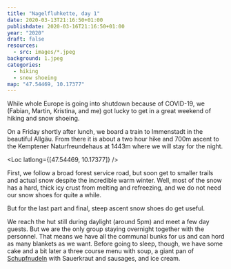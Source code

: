 ```yaml
---
title: "Nagelfluhkette, day 1"
date: 2020-03-13T21:16:50+01:00
publishdate: 2020-03-16T21:16:50+01:00
year: "2020"
draft: false
resources:
  - src: images/*.jpeg
background: 1.jpeg
categories:
  - hiking
  - snow shoeing
map: "47.54469, 10.17377"
---
```


While whole Europe is going into shutdown because of COVID-19, we (Fabian,
Martin, Kristina, and me) got lucky to get in a great weekend of hiking and snow
shoeing.

On a Friday shortly after lunch, we board a train to Immenstadt in the beautiful
Allgäu. From there it is about a two hour hike and 700m ascent to the Kemptener
Naturfreundehaus at 1443m where we will stay for the night.

<Loc latlong={[47.54469, 10.17377]} />

First, we follow a broad forest service road, but soon get to smaller trails and
actual snow despite the incredible warm winter. Well, most of the snow has a
hard, thick icy crust from melting and refreezing, and we do not need our snow shoes
for quite a while.

<Rimg src="1.jpeg" alt="Travelling on iced up snow without snow shoes" />

But for the last part and final, steep ascent snow shoes do get useful.

<Rimg src="2.jpeg" alt="The final ascent" />

<Rimg src="3.jpeg" caption="The hut where we stay for the night" />

We reach the hut still during daylight (around 5pm) and meet a few day guests.
But we are the only group staying overnight together with the personnel. That
means we have all the communal bunks for us and can hord as many blankets as we
want. Before going to sleep, though, we have some cake and a bit later a three
course menu with soup, a giant pan of
[Schupfnudeln](https://en.wikipedia.org/wiki/Schupfnudel) with Sauerkraut and
sausages, and ice cream.

<Nextday />
